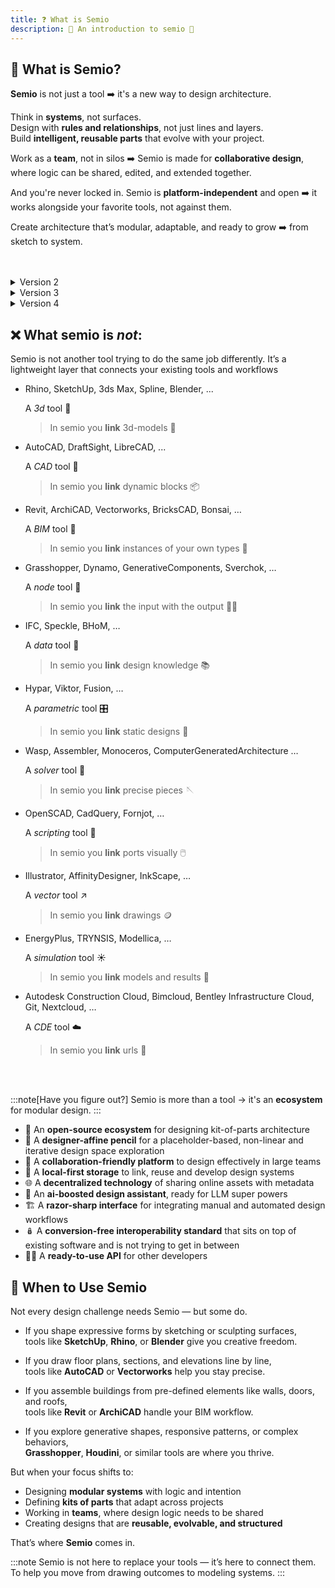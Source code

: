 ```yaml
---
title: ❓ What is Semio
description: 📖 An introduction to semio 👀
---
```



## 🧩 What is Semio?

**Semio** is not just a tool ➡️ it's a new way to design architecture.

Think in **systems**, not surfaces.  
Design with **rules and relationships**, not just lines and layers.  
Build **intelligent, reusable parts** that evolve with your project.

Work as a **team**, not in silos ➡️ Semio is made for **collaborative design**, where logic can be shared, edited, and extended together.

And you're never locked in. Semio is **platform-independent** and open ➡️ it works alongside your favorite tools, not against them.

Create architecture that’s modular, adaptable, and ready to grow ➡️ from sketch to system.

<br />
<br />

<details>
  <summary>Version 2</summary>
  ## 🧩 What is Semio?

  Semio is a **framework** for thinking and designing in **systems**,  
  not just shapes.

  It’s built for **modular architecture**, where complex designs are made from  
  **smart**, **reusable parts** that can adapt and grow over time.

  Unlike traditional modeling tools that focus on **geometry** or **drawings**,  
  Semio centers on the **logic** behind your design — the **relationships**,  
  **rules**, and **components** that define how things fit together.

  By modeling **intelligence** instead of just form,  
  Semio helps you **reuse**, **remix**, and **evolve** your designs  
  with **clarity**, **consistency**, and **control**.
</details>

<details>
  <summary>Version 3</summary>
  ## 🧩 What is Semio?

  **Semio is a design system for modular architecture.**  
  It helps you build with **parts** — not just shapes.

  With Semio, you design using **clear rules** and **reusable components**.  
  You focus on how things **connect** and **behave**, not just how they look.

  Instead of one big model, Semio lets you organize your work into **smart**, **flexible pieces**  
  that can be **reused**, **rearranged**, and **scaled**.

  It gives **structure** to your ideas — so you can work faster, collaborate better,  
  and make changes with **confidence**.
</details>

<details>
  <summary>Version 4</summary>
  ## 🧩 What is Semio?

  **Semio** is not just a tool — it's a new way to design architecture.

  Think in **systems**, not surfaces.  
  Design with **rules and relationships**, not just lines and layers.  
  Build  **intelligent parts** that evolve, not static shapes that get redrawn.

  Semio helps you create architecture that’s **modular**, **reusable**, and ready to adapt — whether you're sketching, iterating, or collaborating at scale.
</details>

## ❌ What semio is _not_:

<Aside>
Semio is not another tool trying to do the same job differently. It’s a lightweight layer that connects your existing tools and workflows
</Aside>

- Rhino, SketchUp, 3ds Max, Spline, Blender, ...

  A _3d_ tool 🐚

  > In semio you **link** 3d-models 🎋

- AutoCAD, DraftSight, LibreCAD, ...

  A _CAD_ tool 📐

  > In semio you **link** dynamic blocks 📦

- Revit, ArchiCAD, Vectorworks, BricksCAD, Bonsai, …

  A _BIM_ tool 🧱

  > In semio you **link** instances of your own types 🗿

- Grasshopper, Dynamo, GenerativeComponents, Sverchok, …

  A _node_ tool 🦗

  > In semio you **link** the input with the output ⛓️‍💥

- IFC, Speckle, BHoM, …

  A _data_ tool 📄

  > In semio you **link** design knowledge 📚

- Hypar, Viktor, Fusion, …

  A _parametric_ tool 🎛️

  > In semio you **link** static designs 🩻

- Wasp, Assembler, Monoceros, ComputerGeneratedArchitecture …

  A _solver_ tool 🎰

  > In semio you **link** precise pieces 🪡

- OpenSCAD, CadQuery, Fornjot, …

  A _scripting_ tool 📜

  > In semio you **link** ports visually 🖱️

- Illustrator, AffinityDesigner, InkScape, …

  A _vector_ tool ↗️

  > In semio you **link** drawings 🪙

- EnergyPlus, TRYNSIS, Modellica, …

  A _simulation_ tool ☀️

  > In semio you **link** models and results 🔢

- Autodesk Construction Cloud, Bimcloud, Bentley Infrastructure Cloud, Git, Nextcloud, …

  A _CDE_ tool ☁️

  > In semio you **link** urls 🔗

<br />
<br />

:::note[Have you figure out?]
Semio is more than a tool → it's an **ecosystem** for modular design.
:::

- 🧩 An **open-source ecosystem** for designing kit-of-parts architecture  
- 🔀 A **designer-affine pencil** for a placeholder-based, non-linear and iterative design space exploration  
- 🤝 A **collaboration-friendly platform** to design effectively in large teams  
- 🔗 A **local-first storage** to link, reuse and develop design systems  
- 🌐 A **decentralized technology** of sharing online assets with metadata  
- 🤖 An **ai-boosted design assistant**, ready for LLM super powers  
- 🏗️ A **razor-sharp interface** for integrating manual and automated design workflows  
- 🪆 A **conversion-free interoperability standard** that sits on top of existing software and is not trying to get in between  
- 👩‍💻 A **ready-to-use API** for other developers



## 🧭 When to Use Semio

Not every design challenge needs Semio — but some do.

- If you shape expressive forms by sketching or sculpting surfaces,  
  tools like **SketchUp**, **Rhino**, or **Blender** give you creative freedom.

- If you draw floor plans, sections, and elevations line by line,  
  tools like **AutoCAD** or **Vectorworks** help you stay precise.

- If you assemble buildings from pre-defined elements like walls, doors, and roofs,  
  tools like **Revit** or **ArchiCAD** handle your BIM workflow.

- If you explore generative shapes, responsive patterns, or complex behaviors,  
  **Grasshopper**, **Houdini**, or similar tools are where you thrive.

But when your focus shifts to:

- Designing **modular systems** with logic and intention  
- Defining **kits of parts** that adapt across projects  
- Working in **teams**, where design logic needs to be shared  
- Creating designs that are **reusable, evolvable, and structured**

That’s where **Semio** comes in.

:::note
Semio is not here to replace your tools — it’s here to connect them.  
To help you move from drawing outcomes to modeling systems.
:::